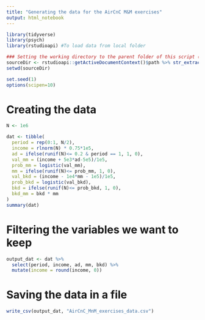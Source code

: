 ```yaml
---
title: "Generating the data for the AirCnC M&M exercises"
output: html_notebook
---
```


```r
library(tidyverse)
library(psych)
library(rstudioapi) #To load data from local folder

### Setting the working directory to the parent folder of this script (Rstudio only)
sourceDir <- rstudioapi::getActiveDocumentContext()$path %>% str_extract("^.+/")
setwd(sourceDir)

set.seed(1)
options(scipen=10)
```

# Creating the data

```r
N <- 1e6

dat <- tibble(
  period = rep(0:1, N/2),
  income = rlnorm(N) * 0.75*1e5,
  ad = ifelse(runif(N)<= 0.2 & period == 1, 1, 0),
  val_mm = (income + 5e3*ad-5e5)/1e5,
  prob_mm = logistic(val_mm),
  mm = ifelse(runif(N)<= prob_mm, 1, 0),
  val_bkd = (income - 1e4*mm - 1e5)/1e5,
  prob_bkd = logistic(val_bkd),
  bkd = ifelse(runif(N)<= prob_bkd, 1, 0),
  bkd_mm = bkd * mm
)
summary(dat)
```
# Filtering the variables we want to keep
```r
output_dat <- dat %>%
  select(period, income, ad, mm, bkd) %>%
  mutate(income = round(income, 0))
```
# Saving the data in a file
```r
write_csv(output_dat, "AirCnC_MnM_exercises_data.csv")
```